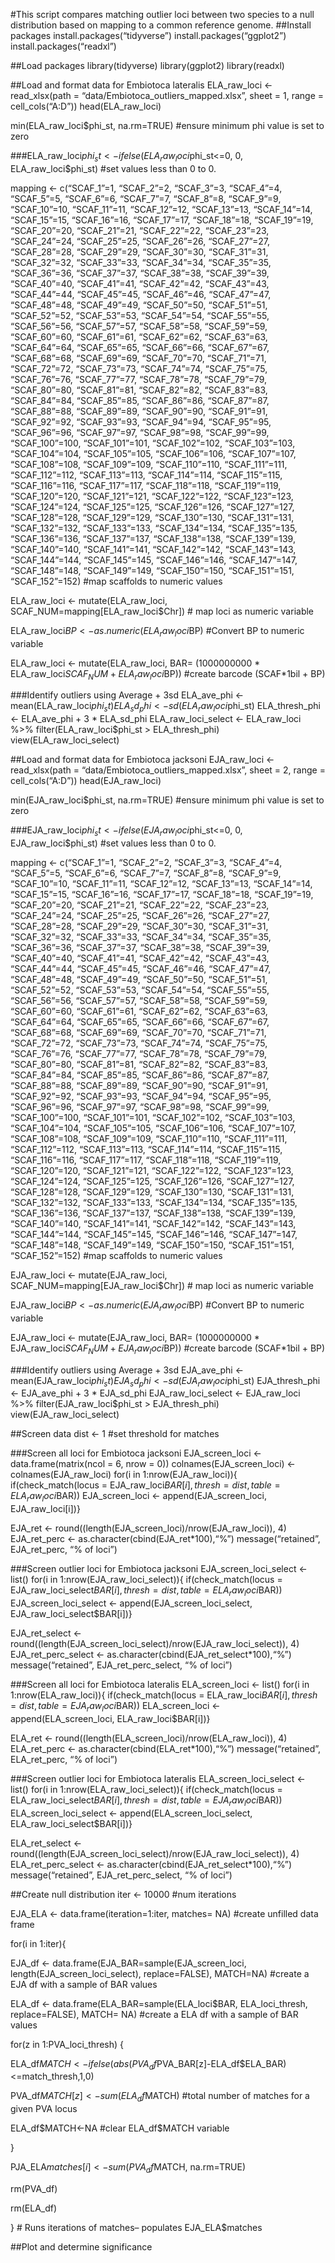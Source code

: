 #This script compares matching outlier loci between two species to a null distribution based on mapping to a common reference genome.
##Install packages
install.packages("tidyverse")
install.packages("ggplot2")
install.packages("readxl")

##Load packages
library(tidyverse)
library(ggplot2)
library(readxl)

##Load and format data for Embiotoca lateralis
ELA_raw_loci <- read_xlsx(path = "data/Embiotoca_outliers_mapped.xlsx", sheet = 1, range = cell_cols("A:D"))
head(ELA_raw_loci)

min(ELA_raw_loci$phi_st, na.rm=TRUE) #ensure minimum phi value is set to zero

###ELA_raw_loci$phi_st <- ifelse(ELA_raw_loci$phi_st<=0, 0, ELA_raw_loci$phi_st) #set values less than 0 to 0.

mapping <- c("SCAF_1"=1, "SCAF_2"=2, "SCAF_3"=3, "SCAF_4"=4, "SCAF_5"=5, "SCAF_6"=6, "SCAF_7"=7, "SCAF_8"=8, "SCAF_9"=9, "SCAF_10"=10, "SCAF_11"=11, "SCAF_12"=12, "SCAF_13"=13, "SCAF_14"=14, "SCAF_15"=15, "SCAF_16"=16, "SCAF_17"=17, "SCAF_18"=18, "SCAF_19"=19, "SCAF_20"=20, "SCAF_21"=21, "SCAF_22"=22, "SCAF_23"=23, "SCAF_24"=24, "SCAF_25"=25, "SCAF_26"=26, "SCAF_27"=27, "SCAF_28"=28, "SCAF_29"=29, "SCAF_30"=30, "SCAF_31"=31, "SCAF_32"=32, "SCAF_33"=33, "SCAF_34"=34, "SCAF_35"=35, "SCAF_36"=36, "SCAF_37"=37, "SCAF_38"=38, "SCAF_39"=39, "SCAF_40"=40, "SCAF_41"=41, "SCAF_42"=42, "SCAF_43"=43, "SCAF_44"=44, "SCAF_45"=45, "SCAF_46"=46, "SCAF_47"=47, "SCAF_48"=48, "SCAF_49"=49, "SCAF_50"=50, "SCAF_51"=51, "SCAF_52"=52, "SCAF_53"=53, "SCAF_54"=54, "SCAF_55"=55, "SCAF_56"=56, "SCAF_57"=57, "SCAF_58"=58, "SCAF_59"=59, "SCAF_60"=60, "SCAF_61"=61, "SCAF_62"=62, "SCAF_63"=63, "SCAF_64"=64, "SCAF_65"=65, "SCAF_66"=66, "SCAF_67"=67, "SCAF_68"=68, "SCAF_69"=69, "SCAF_70"=70, "SCAF_71"=71, "SCAF_72"=72, "SCAF_73"=73, "SCAF_74"=74, "SCAF_75"=75, "SCAF_76"=76, "SCAF_77"=77, "SCAF_78"=78, "SCAF_79"=79, "SCAF_80"=80, "SCAF_81"=81, "SCAF_82"=82, "SCAF_83"=83, "SCAF_84"=84, "SCAF_85"=85, "SCAF_86"=86, "SCAF_87"=87, "SCAF_88"=88, "SCAF_89"=89, "SCAF_90"=90, "SCAF_91"=91, "SCAF_92"=92, "SCAF_93"=93, "SCAF_94"=94, "SCAF_95"=95, "SCAF_96"=96, "SCAF_97"=97, "SCAF_98"=98, "SCAF_99"=99, "SCAF_100"=100, "SCAF_101"=101, "SCAF_102"=102, "SCAF_103"=103, "SCAF_104"=104, "SCAF_105"=105, "SCAF_106"=106, "SCAF_107"=107, "SCAF_108"=108, "SCAF_109"=109, "SCAF_110"=110, "SCAF_111"=111, "SCAF_112"=112, "SCAF_113"=113, "SCAF_114"=114, "SCAF_115"=115, "SCAF_116"=116, "SCAF_117"=117, "SCAF_118"=118, "SCAF_119"=119, "SCAF_120"=120, "SCAF_121"=121, "SCAF_122"=122, "SCAF_123"=123, "SCAF_124"=124, "SCAF_125"=125, "SCAF_126"=126, "SCAF_127"=127, "SCAF_128"=128, "SCAF_129"=129, "SCAF_130"=130, "SCAF_131"=131, "SCAF_132"=132, "SCAF_133"=133, "SCAF_134"=134, "SCAF_135"=135, "SCAF_136"=136, "SCAF_137"=137, "SCAF_138"=138, "SCAF_139"=139, "SCAF_140"=140, "SCAF_141"=141, "SCAF_142"=142, "SCAF_143"=143, "SCAF_144"=144, "SCAF_145"=145, "SCAF_146"=146, "SCAF_147"=147, "SCAF_148"=148, "SCAF_149"=149, "SCAF_150"=150, "SCAF_151"=151, "SCAF_152"=152) #map scaffolds to numeric values

ELA_raw_loci <- mutate(ELA_raw_loci, SCAF_NUM=mapping[ELA_raw_loci$Chr]) # map loci as numeric variable

ELA_raw_loci$BP <- as.numeric(ELA_raw_loci$BP) #Convert BP to numeric variable

ELA_raw_loci <- mutate(ELA_raw_loci, BAR= (1000000000 * ELA_raw_loci$SCAF_NUM + ELA_raw_loci$BP)) #create barcode (SCAF*1bil + BP)

###Identify outliers using Average + 3sd
ELA_ave_phi <- mean(ELA_raw_loci$phi_st)
ELA_sd_phi <- sd(ELA_raw_loci$phi_st)
ELA_thresh_phi <- ELA_ave_phi + 3 * ELA_sd_phi
ELA_raw_loci_select <- ELA_raw_loci %>% filter(ELA_raw_loci$phi_st > ELA_thresh_phi)
view(ELA_raw_loci_select)

##Load and format data for Embiotoca jacksoni
EJA_raw_loci <- read_xlsx(path = "data/Embiotoca_outliers_mapped.xlsx", sheet = 2, range = cell_cols("A:D"))
head(EJA_raw_loci)

min(EJA_raw_loci$phi_st, na.rm=TRUE) #ensure minimum phi value is set to zero

###EJA_raw_loci$phi_st <- ifelse(EJA_raw_loci$phi_st<=0, 0, EJA_raw_loci$phi_st) #set values less than 0 to 0.

mapping <- c("SCAF_1"=1, "SCAF_2"=2, "SCAF_3"=3, "SCAF_4"=4, "SCAF_5"=5, "SCAF_6"=6, "SCAF_7"=7, "SCAF_8"=8, "SCAF_9"=9, "SCAF_10"=10, "SCAF_11"=11, "SCAF_12"=12, "SCAF_13"=13, "SCAF_14"=14, "SCAF_15"=15, "SCAF_16"=16, "SCAF_17"=17, "SCAF_18"=18, "SCAF_19"=19, "SCAF_20"=20, "SCAF_21"=21, "SCAF_22"=22, "SCAF_23"=23, "SCAF_24"=24, "SCAF_25"=25, "SCAF_26"=26, "SCAF_27"=27, "SCAF_28"=28, "SCAF_29"=29, "SCAF_30"=30, "SCAF_31"=31, "SCAF_32"=32, "SCAF_33"=33, "SCAF_34"=34, "SCAF_35"=35, "SCAF_36"=36, "SCAF_37"=37, "SCAF_38"=38, "SCAF_39"=39, "SCAF_40"=40, "SCAF_41"=41, "SCAF_42"=42, "SCAF_43"=43, "SCAF_44"=44, "SCAF_45"=45, "SCAF_46"=46, "SCAF_47"=47, "SCAF_48"=48, "SCAF_49"=49, "SCAF_50"=50, "SCAF_51"=51, "SCAF_52"=52, "SCAF_53"=53, "SCAF_54"=54, "SCAF_55"=55, "SCAF_56"=56, "SCAF_57"=57, "SCAF_58"=58, "SCAF_59"=59, "SCAF_60"=60, "SCAF_61"=61, "SCAF_62"=62, "SCAF_63"=63, "SCAF_64"=64, "SCAF_65"=65, "SCAF_66"=66, "SCAF_67"=67, "SCAF_68"=68, "SCAF_69"=69, "SCAF_70"=70, "SCAF_71"=71, "SCAF_72"=72, "SCAF_73"=73, "SCAF_74"=74, "SCAF_75"=75, "SCAF_76"=76, "SCAF_77"=77, "SCAF_78"=78, "SCAF_79"=79, "SCAF_80"=80, "SCAF_81"=81, "SCAF_82"=82, "SCAF_83"=83, "SCAF_84"=84, "SCAF_85"=85, "SCAF_86"=86, "SCAF_87"=87, "SCAF_88"=88, "SCAF_89"=89, "SCAF_90"=90, "SCAF_91"=91, "SCAF_92"=92, "SCAF_93"=93, "SCAF_94"=94, "SCAF_95"=95, "SCAF_96"=96, "SCAF_97"=97, "SCAF_98"=98, "SCAF_99"=99, "SCAF_100"=100, "SCAF_101"=101, "SCAF_102"=102, "SCAF_103"=103, "SCAF_104"=104, "SCAF_105"=105, "SCAF_106"=106, "SCAF_107"=107, "SCAF_108"=108, "SCAF_109"=109, "SCAF_110"=110, "SCAF_111"=111, "SCAF_112"=112, "SCAF_113"=113, "SCAF_114"=114, "SCAF_115"=115, "SCAF_116"=116, "SCAF_117"=117, "SCAF_118"=118, "SCAF_119"=119, "SCAF_120"=120, "SCAF_121"=121, "SCAF_122"=122, "SCAF_123"=123, "SCAF_124"=124, "SCAF_125"=125, "SCAF_126"=126, "SCAF_127"=127, "SCAF_128"=128, "SCAF_129"=129, "SCAF_130"=130, "SCAF_131"=131, "SCAF_132"=132, "SCAF_133"=133, "SCAF_134"=134, "SCAF_135"=135, "SCAF_136"=136, "SCAF_137"=137, "SCAF_138"=138, "SCAF_139"=139, "SCAF_140"=140, "SCAF_141"=141, "SCAF_142"=142, "SCAF_143"=143, "SCAF_144"=144, "SCAF_145"=145, "SCAF_146"=146, "SCAF_147"=147, "SCAF_148"=148, "SCAF_149"=149, "SCAF_150"=150, "SCAF_151"=151, "SCAF_152"=152) #map scaffolds to numeric values

EJA_raw_loci <- mutate(EJA_raw_loci, SCAF_NUM=mapping[EJA_raw_loci$Chr]) # map loci as numeric variable

EJA_raw_loci$BP <- as.numeric(EJA_raw_loci$BP) #Convert BP to numeric variable

EJA_raw_loci <- mutate(EJA_raw_loci, BAR= (1000000000 * EJA_raw_loci$SCAF_NUM + EJA_raw_loci$BP)) #create barcode (SCAF*1bil + BP)

###Identify outliers using Average + 3sd
EJA_ave_phi <- mean(EJA_raw_loci$phi_st)
EJA_sd_phi <- sd(EJA_raw_loci$phi_st)
EJA_thresh_phi <- EJA_ave_phi + 3 * EJA_sd_phi
EJA_raw_loci_select <- EJA_raw_loci %>% filter(EJA_raw_loci$phi_st > EJA_thresh_phi)
view(EJA_raw_loci_select)

##Screen data
dist <- 1 #set threshold for matches

###Screen all loci for Embiotoca jacksoni
EJA_screen_loci <- data.frame(matrix(ncol = 6, nrow = 0))
colnames(EJA_screen_loci) <- colnames(EJA_raw_loci)
for(i in 1:nrow(EJA_raw_loci)){
  if(check_match(locus = EJA_raw_loci$BAR[i], thresh = dist, table = ELA_raw_loci$BAR))
    EJA_screen_loci <- append(EJA_screen_loci, EJA_raw_loci[i])}
    
EJA_ret <- round((length(EJA_screen_loci)/nrow(EJA_raw_loci)), 4)
EJA_ret_perc <- as.character(cbind(EJA_ret*100),"%")
message("retained ", EJA_ret_perc, "% of loci")

###Screen outlier loci for Embiotoca jacksoni
EJA_screen_loci_select <- list()
for(i in 1:nrow(EJA_raw_loci_select)){
  if(check_match(locus = EJA_raw_loci_select$BAR[i], thresh = dist, table = ELA_raw_loci$BAR))
    EJA_screen_loci_select <- append(EJA_screen_loci_select, EJA_raw_loci_select$BAR[i])}
    
EJA_ret_select <- round((length(EJA_screen_loci_select)/nrow(EJA_raw_loci_select)), 4)
EJA_ret_perc_select <- as.character(cbind(EJA_ret_select*100),"%")
message("retained ", EJA_ret_perc_select, "% of loci")

###Screen all loci for Embiotoca lateralis
ELA_screen_loci <- list()
for(i in 1:nrow(ELA_raw_loci)){
  if(check_match(locus = ELA_raw_loci$BAR[i], thresh = dist, table = EJA_raw_loci$BAR))
    ELA_screen_loci <- append(ELA_screen_loci, ELA_raw_loci$BAR[i])}
    
ELA_ret <- round((length(ELA_screen_loci)/nrow(ELA_raw_loci)), 4)
ELA_ret_perc <- as.character(cbind(ELA_ret*100),"%")
message("retained ", ELA_ret_perc, "% of loci")

###Screen outlier loci for Embiotoca lateralis
ELA_screen_loci_select <- list()
for(i in 1:nrow(ELA_raw_loci_select)){
  if(check_match(locus = ELA_raw_loci_select$BAR[i], thresh = dist, table = EJA_raw_loci$BAR))
    ELA_screen_loci_select <- append(ELA_screen_loci_select, ELA_raw_loci_select$BAR[i])}
    
ELA_ret_select <- round((length(EJA_screen_loci_select)/nrow(EJA_raw_loci_select)), 4)
ELA_ret_perc_select <- as.character(cbind(EJA_ret_select*100),"%")
message("retained ", EJA_ret_perc_select, "% of loci")

##Create null distribution
iter <- 10000 #num iterations

EJA_ELA <- data.frame(iteration=1:iter, matches= NA) #create unfilled data frame

for(i in 1:iter){

EJA_df <- data.frame(EJA_BAR=sample(EJA_screen_loci, length(EJA_screen_loci_select), replace=FALSE), MATCH=NA) #create a EJA df with a sample of BAR values

ELA_df <- data.frame(ELA_BAR=sample(ELA_loci$BAR, ELA_loci_thresh, replace=FALSE), MATCH= NA) #create a ELA df with a sample of BAR values

for(z in 1:PVA_loci_thresh) {

ELA_df$MATCH <- ifelse(abs(PVA_df$PVA_BAR[z]-ELA_df$ELA_BAR)<=match_thresh,1,0)

PVA_df$MATCH[z]<- sum(ELA_df$MATCH)  #total number of matches for a given PVA locus

ELA_df$MATCH<-NA  #clear ELA_df$MATCH variable 

} 

PJA_ELA$matches[i] <- sum(PVA_df$MATCH, na.rm=TRUE) 

rm(PVA_df) 

rm(ELA_df) 

} # Runs iterations of matches-- populates EJA_ELA$matches


##Plot and determine significance